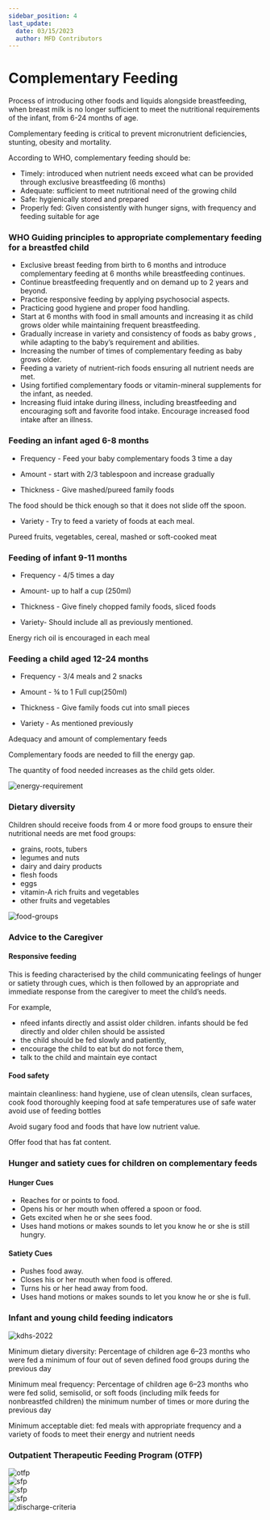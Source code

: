 ```yaml
---
sidebar_position: 4
last_update:
  date: 03/15/2023
  author: MFD Contributors
---
```


# Complementary Feeding

Process of introducing other foods and liquids alongside breastfeeding, when  breast milk is no longer sufficient to meet the nutritional requirements of the infant, from 6-24 months of age.

Complementary feeding is critical to prevent micronutrient  deficiencies, stunting, obesity and mortality.

According to WHO, complementary feeding should be:
- Timely: introduced when nutrient needs exceed what can be provided through exclusive breastfeeding (6 months)
- Adequate: sufficient to meet nutritional need of the growing child
- Safe: hygienically stored and  prepared
- Properly fed: Given consistently with hunger signs, with frequency and feeding suitable for age

### WHO Guiding principles to appropriate complementary feeding for a breastfed child

- Exclusive breast feeding from birth to 6 months and introduce complementary feeding at 6 months while breastfeeding continues.
- Continue breastfeeding frequently and on demand up to 2 years and beyond.
- Practice responsive feeding by applying psychosocial aspects.
- Practicing good hygiene and proper food handling.
- Start at 6 months with food in small amounts and increasing it as child grows older while maintaining frequent breastfeeding.
- Gradually increase in variety and consistency of foods as baby grows , while adapting to the baby’s requirement and abilities.
- Increasing the number of times of complementary feeding as baby grows older.
- Feeding a variety of nutrient-rich foods ensuring all nutrient needs are met.
- Using fortified complementary foods or vitamin-mineral supplements for the infant, as needed.
- Increasing fluid intake during illness, including breastfeeding and encouraging soft and favorite food intake. Encourage increased food intake after an illness.

### Feeding an infant aged 6-8 months

- Frequency - Feed your baby complementary foods 3 time a day

- Amount - start with 2/3 tablespoon and increase gradually

- Thickness - Give mashed/pureed family foods

The food should be thick enough so that it does not slide off the spoon.

- Variety - Try to feed a variety of foods at each meal.

Pureed fruits, vegetables, cereal, mashed or soft-cooked meat

### Feeding of infant 9-11 months

- Frequency - 4/5 times a day

- Amount- up to half a cup (250ml)

- Thickness - Give finely chopped family foods, sliced foods

- Variety- Should include all as previously mentioned.

Energy rich oil is encouraged in each meal

### Feeding a child aged 12-24 months

- Frequency - 3/4 meals and 2 snacks

- Amount - ¾ to 1 Full cup(250ml)

- Thickness - Give family foods cut into small pieces

- Variety -  As mentioned previously 

Adequacy and amount of complementary feeds

Complementary foods are needed to fill the energy gap. 

The quantity of food needed increases as the child gets older.

<div style={{ display: 'flex', justifyContent: 'center' }}>
  <img src="https://i.imgur.com/4Ynye7t.jpg" alt="energy-requirement" />
</div>

### Dietary diversity

Children should receive foods from 4 or more food groups to ensure their nutritional needs are met
food groups:
- grains, roots, tubers
- legumes and nuts
- dairy and dairy products
- flesh foods
- eggs
- vitamin-A rich fruits and vegetables
- other fruits and vegetables

<div style={{ display: 'flex', justifyContent: 'center' }}>
  <img src="https://i.imgur.com/ShVTCYF.jpg" alt="food-groups" />
</div>

### Advice to the Caregiver 

#### Responsive feeding

This is feeding characterised by the child communicating feelings of hunger or satiety through cues, which is then followed by an appropriate and immediate response from the caregiver to meet the child’s needs.

For example, 
- nfeed infants directly and assist older children. infants should be fed directly and older chilen should be assisted
- the child should be fed slowly and patiently, 
- encourage the child to eat but do not force them,
- talk to the child and maintain eye contact

#### Food safety

maintain cleanliness: hand hygiene, use of clean utensils, clean surfaces,
cook food thoroughly
keeping food at safe temperatures
use of safe water
avoid use of feeding bottles

Avoid sugary food and foods that have low nutrient value.

Offer food that has fat content.

### Hunger and satiety cues for children on complementary feeds

#### Hunger Cues
- Reaches for or points to food.
- Opens his or her mouth when offered a spoon or food.
- Gets excited when he or she sees food.
- Uses hand motions or makes sounds to let you know he or she is still hungry.

#### Satiety Cues
- Pushes food away.
- Closes his or her mouth when food is offered.
- Turns his or her head away from food.
- Uses hand motions or makes sounds to let you know he or she is full.

### Infant and young child feeding indicators

<div style={{ display: 'flex', justifyContent: 'center' }}>
  <img src="https://i.imgur.com/TGYYmYq.jpg" alt="kdhs-2022" />
</div>

Minimum dietary diversity: Percentage of children age 6–23 months who were fed a minimum of four out of seven defined food groups during the previous day

Minimum meal frequency: Percentage of children age 6–23 months who were fed solid, semisolid, or soft foods (including milk feeds for nonbreastfed children) the minimum number of times or more during the previous day

Minimum acceptable diet: fed meals with appropriate frequency and a variety of foods to meet their energy and nutrient needs

### Outpatient Therapeutic Feeding Program (OTFP)

<div style={{ display: 'flex', justifyContent: 'center' }}>
  <img src="https://i.imgur.com/W5oG9eD.jpg" alt="otfp" />
</div>

<div style={{ display: 'flex', justifyContent: 'center' }}>
  <img src="https://i.imgur.com/6YPeq50.jpg" alt="sfp" />
</div>

<div style={{ display: 'flex', justifyContent: 'center' }}>
  <img src="https://i.imgur.com/fLVI8A9.jpg" alt="sfp" />
</div>

<div style={{ display: 'flex', justifyContent: 'center' }}>
  <img src="https://i.imgur.com/AEGFqmD.jpg" alt="sfp" />
</div>

<div style={{ display: 'flex', justifyContent: 'center' }}>
  <img src="https://i.imgur.com/Mjknajf.jpg" alt="discharge-criteria" />
</div>

